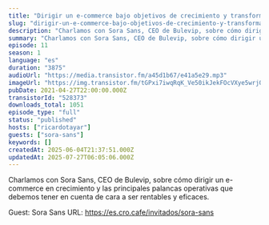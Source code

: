```yaml
---
title: "Dirigir un e-commerce bajo objetivos de crecimiento y transformación, con Sora Sans"
slug: "dirigir-un-e-commerce-bajo-objetivos-de-crecimiento-y-transformacion-con-sora-sans"
description: "Charlamos con Sora Sans, CEO de Bulevip, sobre cómo dirigir un e-commerce en crecimiento y las principales palancas operativas que debemos tener en cuenta de cara a ser rentables y eficaces.\n\nGuest: Sora Sans\nURL: https://es.cro.cafe/invitados/sora-sans"
summary: "Charlamos con Sora Sans, CEO de Bulevip, sobre cómo dirigir un e-commerce en crecimiento y las principales palancas operativas que debemos tener en cuenta de cara a ser rentables y eficaces."
episode: 11
season: 1
language: "es"
duration: "3875"
audioUrl: "https://media.transistor.fm/a45d1b67/e41a5e29.mp3"
imageUrl: "https://img.transistor.fm/tGPxi7iwqRqK_Ve50ikJekFOcVXye5wrjQ-xg63-_Vs/rs:fill:0:0:1/w:3000/h:3000/q:60/aHR0cHM6Ly9pbWct/dXBsb2FkLXByb2R1/Y3Rpb24udHJhbnNp/c3Rvci5mbS9iZmUz/ZThlNjdhYTY4YWNi/MzhhYzcxNzBkMzZi/NjZmOC5qcGc.webp"
pubDate: 2021-04-27T22:00:00.000Z
transistorId: "528373"
downloads_total: 1051
episode_type: "full"
status: "published"
hosts: ["ricardotayar"]
guests: ["sora-sans"]
keywords: []
createdAt: 2025-06-04T21:37:51.000Z
updatedAt: 2025-07-27T06:05:06.000Z
---
```


Charlamos con Sora Sans, CEO de Bulevip, sobre cómo dirigir un e-commerce en crecimiento y las principales palancas operativas que debemos tener en cuenta de cara a ser rentables y eficaces.

Guest: Sora Sans
URL: https://es.cro.cafe/invitados/sora-sans
